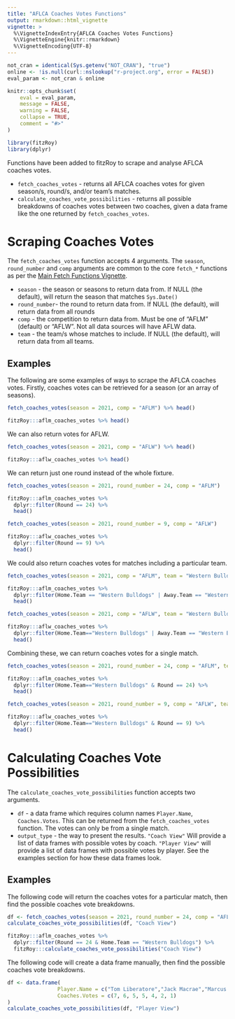 ```yaml
---
title: "AFLCA Coaches Votes Functions"
output: rmarkdown::html_vignette
vignette: >
  %\VignetteIndexEntry{AFLCA Coaches Votes Functions}
  %\VignetteEngine{knitr::rmarkdown}
  %\VignetteEncoding{UTF-8}
---
```


```r
not_cran = identical(Sys.getenv("NOT_CRAN"), "true")
online <- !is.null(curl::nslookup("r-project.org", error = FALSE))
eval_param <- not_cran & online

knitr::opts_chunk$set(
	eval = eval_param,
	message = FALSE,
	warning = FALSE,
	collapse = TRUE,
	comment = "#>"
)

library(fitzRoy)
library(dplyr)
```

Functions have been added to fitzRoy to scrape and analyse AFLCA coaches votes.

* `fetch_coaches_votes` - returns all AFLCA coaches votes for given season/s, round/s, and/or team's matches.
* `calculate_coaches_vote_possibilities` - returns all possible breakdowns of coaches votes between two coaches, given a data frame like the one returned by `fetch_coaches_votes`.

# Scraping Coaches Votes
The `fetch_coaches_votes` function accepts 4 arguments. The `season`, `round_number` and `comp` arguments are common to the core `fetch_*` functions as per the [Main Fetch Functions Vignette](https://jimmyday12.github.io/fitzRoy/articles/main-fetch-functions.html).

* `season` - the season or seasons to return data from. If NULL (the default), will return the season that matches `Sys.Date()`
* `round_number`- the round to return data from. If NULL (the default), will return data from all rounds
* `comp` - the competition to return data from. Must be one of "AFLM" (default) or "AFLW". Not all data sources will have AFLW data.
* `team` - the team/s whose matches to include. If NULL (the default), will return data from all teams.

## Examples

The following are some examples of ways to scrape the AFLCA coaches votes. Firstly, coaches votes can be retrieved for a season (or an array of seasons).

```r
fetch_coaches_votes(season = 2021, comp = "AFLM") %>% head()
```
```r
fitzRoy:::aflm_coaches_votes %>% head()
```

We can also return votes for AFLW. 

```r
fetch_coaches_votes(season = 2021, comp = "AFLW") %>% head()
```
```r
fitzRoy:::aflw_coaches_votes %>% head()
```

We can return just one round instead of the whole fixture.

```r
fetch_coaches_votes(season = 2021, round_number = 24, comp = "AFLM")
```
```r
fitzRoy:::aflm_coaches_votes %>%
  dplyr::filter(Round == 24) %>% 
  head()
```

```r
fetch_coaches_votes(season = 2021, round_number = 9, comp = "AFLW")
```
```r
fitzRoy:::aflw_coaches_votes %>%
  dplyr::filter(Round == 9) %>% 
  head()
```

We could also return coaches votes for matches including a particular team. 

```r
fetch_coaches_votes(season = 2021, comp = "AFLM", team = "Western Bulldogs")
```
```r
fitzRoy:::aflm_coaches_votes %>%
  dplyr::filter(Home.Team == "Western Bulldogs" | Away.Team == "Western Bulldogs") %>% 
  head()
```

```r
fetch_coaches_votes(season = 2021, comp = "AFLW", team = "Western Bulldogs")
```
```r
fitzRoy:::aflw_coaches_votes %>%
  dplyr::filter(Home.Team=="Western Bulldogs" | Away.Team == "Western Bulldogs") %>% 
  head()
```

Combining these, we can return coaches votes for a single match.

```r
fetch_coaches_votes(season = 2021, round_number = 24, comp = "AFLM", team = "Western Bulldogs")
```
```r
fitzRoy:::aflm_coaches_votes %>%
  dplyr::filter(Home.Team=="Western Bulldogs" & Round == 24) %>% 
  head()
```

```r
fetch_coaches_votes(season = 2021, round_number = 9, comp = "AFLW", team = "Western Bulldogs")
```
```r
fitzRoy:::aflw_coaches_votes %>%
  dplyr::filter(Home.Team=="Western Bulldogs" & Round == 9) %>% 
  head()
```

# Calculating Coaches Vote Possibilities
The `calculate_coaches_vote_possibilities` function accepts two arguments.

* `df` - a data frame which requires column names `Player.Name`, `Coaches.Votes`. This can be returned from the `fetch_coaches_votes` function. The votes can only be from a single match.
* `output_type` - the way to present the results. `"Coach View"` Will provide a list of data frames with possible votes by coach. `"Player View"` will provide a list of data frames with possible votes by player. See the examples section for how these data frames look.

## Examples

The following code will return the coaches votes for a particular match, then find the possible coaches vote breakdowns.

```r
df <- fetch_coaches_votes(season = 2021, round_number = 24, comp = "AFLM", team = "Western Bulldogs")
calculate_coaches_vote_possibilities(df, "Coach View")
```
```r
fitzRoy:::aflm_coaches_votes %>%
  dplyr::filter(Round == 24 & Home.Team == "Western Bulldogs") %>%
  fitzRoy:::calculate_coaches_vote_possibilities("Coach View")
```

The following code will create a data frame manually, then find the possible coaches vote breakdowns.

```r
df <- data.frame(
                Player.Name = c("Tom Liberatore","Jack Macrae","Marcus Bontempelli","Cody Weightman","Darcy Parish","Aaron Naughton","Jordan Ridley"),
                Coaches.Votes = c(7, 6, 5, 5, 4, 2, 1)
)
calculate_coaches_vote_possibilities(df, "Player View")
```
